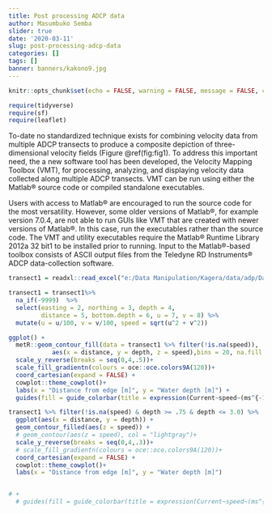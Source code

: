 ```yaml
---
title: Post processing ADCP data
author: Masumbuko Semba
slider: true
date: '2020-03-11'
slug: post-processing-adcp-data
categories: []
tags: []
banner: banners/kakono9.jpg
---
```


```r
knitr::opts_chunk$set(echo = FALSE, warning = FALSE, message = FALSE, comment = "")
```


```r
require(tidyverse)
require(sf)
require(leaflet)

```

To-date no standardized technique exists for combining velocity data from multiple ADCP transects to produce a composite depiction of three-dimensional velocity fields (Figure \@ref(fig:fig1). To address this important need, the a new software tool has been developed, the Velocity Mapping Toolbox (VMT), for processing, analyzing, and displaying velocity data collected along multiple ADCP transects. VMT can be run using either the Matlab® source code or compiled standalone executables. 

Users with access to Matlab® are encouraged to run the source code for the most versatility. However, some older versions of Matlab®, for example version 7.0.4, are not able to run GUIs like VMT that are created with newer versions of Matlab®. In this case, run the executables rather than the source code. The VMT and utility executables require the Matlab® Runtime Library 2012a 32 bit1 to be installed prior to running. Input to the Matlab®-based toolbox consists of ASCII output files from the Teledyne RD Instruments® ADCP data-collection software.


```r
transect1 = readxl::read_excel("e:/Data Manipulation/Kagera/data/adp/Day 1/Matlab/transect1.xlsx", sheet = 3)

transect1 = transect1%>% 
  na_if(-9999)  %>% 
  select(easting = 2, northing = 3, depth = 4, 
         distance = 5, bottom.depth = 6, u = 7, v = 8) %>% 
  mutate(u = u/100, v = v/100, speed = sqrt(u^2 + v^2))

ggplot() +
  metR::geom_contour_fill(data = transect1 %>% filter(!is.na(speed)), 
            aes(x = distance, y = depth, z = speed),bins = 20, na.fill = TRUE) +
  scale_y_reverse(breaks = seq(0,4,.5))+
  scale_fill_gradientn(colours = oce::oce.colors9A(120))+
  coord_cartesian(expand = FALSE) +
  cowplot::theme_cowplot()+
  labs(x = "Distance from edge [m]", y = "Water depth [m]") +
  guides(fill = guide_colorbar(title = expression(Current~speed~(ms^{-1})),direction = "vertical", title.position = "right", title.hjust = .5, nbin = 12, draw.ulim = TRUE, reverse = TRUE,raster = FALSE,draw.llim = TRUE,barheight = unit(5, "cm"), title.theme = element_text(angle = 90)))
```

```r

transect1 %>% filter(!is.na(speed) & depth >= .75 & depth <= 3.0) %>%
  ggplot(aes(x = distance, y = depth)) +
  geom_contour_filled(aes(z = speed)) +
  # geom_contour(aes(z = speed), col = "lightgray")+
  scale_y_reverse(breaks = seq(0,4,.3))+
  # scale_fill_gradientn(colours = oce::oce.colors9A(120))+
  coord_cartesian(expand = FALSE) +
  cowplot::theme_cowplot()+
  labs(x = "Distance from edge [m]", y = "Water depth [m]") 


# +
  # guides(fill = guide_colorbar(title = expression(Current~speed~(ms^{-1})),direction = "vertical", title.position = "right", title.hjust = .5, nbin = 12, draw.ulim = TRUE, reverse = TRUE,raster = FALSE,draw.llim = TRUE,barheight = unit(5, "cm"), title.theme = element_text(angle = 90)))
  
```